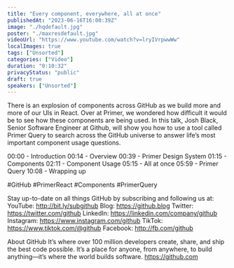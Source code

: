 ```yaml
---
title: "Every component, everywhere, all at once"
publishedAt: "2023-06-16T16:00:39Z"
image: "./hqdefault.jpg"
poster: "./maxresdefault.jpg"
videoUrl: "https://www.youtube.com/watch?v=lryIVrpwwWw"
localImages: true
tags: ["Unsorted"]
categories: ["Video"]
duration: "0:10:32"
privacyStatus: "public"
draft: true
speakers: ["Unsorted"]
---
```

There is an explosion of components across GitHub as we build more and more of our UIs in React. Over at Primer, we wondered how difficult it would be to see how these components are being used. In this talk, Josh Black, Senior Software Engineer at Github, will show you how to use a tool called Primer Query to search across the GitHub universe to answer life’s most important component usage questions.

00:00 - Introduction
00:14 - Overview
00:39 - Primer Design System
01:15 - Components
02:11 - Component Usage
05:15 - All at once
05:59 - Primer Query
10:08 - Wrapping up

#GitHub #PrimerReact #Components #PrimerQuery

Stay up-to-date on all things GitHub by subscribing and following us at:
YouTube: http://bit.ly/subgithub
Blog: https://github.blog
Twitter: https://twitter.com/github
LinkedIn: https://linkedin.com/company/github
Instagram: https://www.instagram.com/github
TikTok: https://www.tiktok.com/@github
Facebook: http://fb.com/github

About GitHub
It’s where over 100 million developers create, share, and ship the best code possible. It’s a place for anyone, from anywhere, to build anything—it’s where the world builds software. https://github.com
